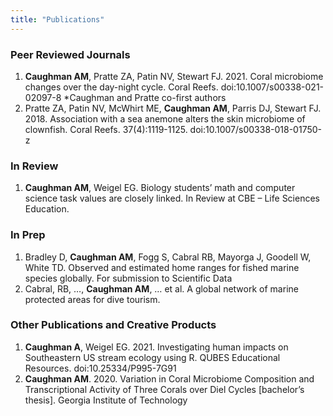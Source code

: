 ```yaml
---
title: "Publications"
---
```


### Peer Reviewed Journals

1.	**Caughman AM**, Pratte ZA, Patin NV, Stewart FJ. 2021. Coral microbiome changes over the day-night cycle. Coral Reefs. doi:10.1007/s00338-021-02097-8 *Caughman and Pratte co-first authors
2.	Pratte ZA, Patin NV, McWhirt ME, **Caughman AM**, Parris DJ, Stewart FJ. 2018. Association with a sea anemone alters the skin microbiome of clownfish. Coral Reefs. 37(4):1119-1125. doi:10.1007/s00338-018-01750-z

### In Review

1. **Caughman AM**, Weigel EG. Biology students’ math and computer science task values are closely linked. In Review at CBE – Life Sciences Education.

### In Prep

1. Bradley D, **Caughman AM**, Fogg S, Cabral RB, Mayorga J, Goodell W, White TD. Observed and estimated home ranges for fished marine species globally. For submission to Scientific Data  
2. Cabral, RB, …, **Caughman AM**, ... et al. A global network of marine protected areas for dive tourism.

### Other Publications and Creative Products
 
1.	**Caughman A**, Weigel EG. 2021. Investigating human impacts on Southeastern US stream ecology using R. QUBES Educational Resources. doi:10.25334/P995-7G91
2.	**Caughman AM**. 2020. Variation in Coral Microbiome Composition and Transcriptional Activity of Three Corals over Diel Cycles [bachelor’s thesis]. Georgia Institute of Technology

